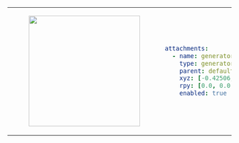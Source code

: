 <table>
<tr>
<td>
<center>
<figure>
    <img src={require("./img/generator.png").default} width="250" />
</figure>
</center>
</td>
<td>

```yaml
attachments:
  - name: generator
    type: generator
    parent: default_mount
    xyz: [-0.42506, 0.0, 0.0017]
    rpy: [0.0, 0.0, 0.0]
    enabled: true
```
</td>
</tr>
</table>
